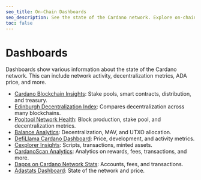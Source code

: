 ```yaml
---
seo_title: On-Chain Dashboards
seo_description: See the state of the Cardano network. Explore on-chain dashboards to visualize network activity, transaction data, decentralization, and other key metrics.
toc: false
---
```


# Dashboards

Dashboards show various information about the state of the Cardano network. This can include network activity, decentralization metrics, ADA price, and more.

- [Cardano Blockchain Insights](https://lookerstudio.google.com/s/huXqeQmi9qA): Stake pools, smart contracts, distribution, and treasury.
- [Edinburgh Decentralization Index](http://blockchainlab.inf.ed.ac.uk/edi-dashboard/)<OS url="https://github.com/Blockchain-Technology-Lab" />: Compares decentralization across many blockchains.
- [Pooltool Network Health](https://pooltool.io/networkhealth)<OS url="https://github.com/PoolTool-io" />: Block production, stake pool, and decentralization metrics.
- [Balance Analytics](https://www.balanceanalytics.io/)<OS url="https://github.com/Balance-Analytics" />: Decentralization, MAV, and UTXO allocation.
- [DefiLlama Cardano Dashboard](https://defillama.com/chain/Cardano)<OS url="https://github.com/DefiLlama" />: Price, development, and activity metrics.
- [Cexplorer Insights](https://cexplorer.io/insights)<OS url="https://github.com/cexplorer" />: Scripts, transactions, minted assets.
- [CardanoScan Analytics](https://cardanoscan.io/analytics)<OS url="https://github.com/StricaHQ" />: Analytics on rewards, fees, transactions, and more.
- [Dapps on Cardano Network Stats](https://dappsoncardano.com/analytics/globalstats)<OS url="https://github.com/Cardano-Fans" />: Accounts, fees, and transactions.
- [Adastats Dashboard](https://adastats.info/dashboard): State of the network and price.
